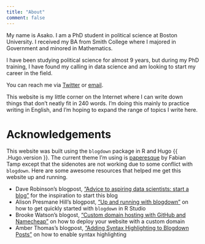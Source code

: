 ```yaml
---
title: "About"
comment: false
---
```




My name is Asako. I am a PhD student in political science at Boston University. I received my BA from Smith College where I majored in Government and minored in Mathematics. 

I have been studying political science for almost 9 years, but during my PhD training, I have found my calling in data science and am looking to start my career in the field. 

You can reach me via
[Twitter](https://twitter.com/asak0mikami) or [email](mailto:asakomikami@gmail.com).



This website is my little corner on the Internet where I can write down things that don't neatly fit in 240 words. I'm doing this mainly to practice writing in English, and I'm hoping to expand the range of topics I write here. 

# Acknowledgements

This website was built using the `blogdown` package in R and Hugo {{ .Hugo.version }}. The current theme I'm using is [paperesque](https://themes.gohugo.io/paperesque/) by Fabian Tamp except that the sidenotes are not working due to some conflict with `blogdown`. Here are some awesome resources that helped me get this website up and running. 

- Dave Robinson's blogpost, ["Advice to aspiring data scientists: start a blog"](http://varianceexplained.org/r/start-blog/) for the inspiration to start this blog
- Alison Presmane Hill's blogpost, ["Up and running with blogdown"](https://alison.rbind.io/post/up-and-running-with-blogdown/) on how to get quickly started with `blogdown` in R Studio
- Brooke Watson's blogost, ["Custom domain hosting with GitHub and Namecheap"](https://blog.brooke.science/posts/custom-domain-hosting-with-github-and-namecheap/) on how to deploy your website with a custom domain 
- Amber Thomas's blogpost, ["Adding Syntax Highlighting to Blogdown Posts"](https://amber.rbind.io/2017/11/15/syntaxhighlighting/) on how to enable syntax highlighting


